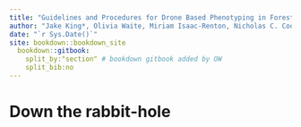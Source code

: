 ```yaml
--- 
title: "Guidelines and Procedures for Drone Based Phenotyping in Forest Research Trials"
author: "Jake King*, Olivia Waite, Miriam Isaac-Renton, Nicholas C. Coops, Samuel Grubinger, Liam Irwin, Lise Van Der Merwe, Jon Degner, Alex Liu"
date: "`r Sys.Date()`"
site: bookdown::bookdown_site
  bookdown::gitbook:  
    split_by:"section" # bookdown gitbook added by OW
    split_bib:no
---
```


# Down the rabbit-hole

